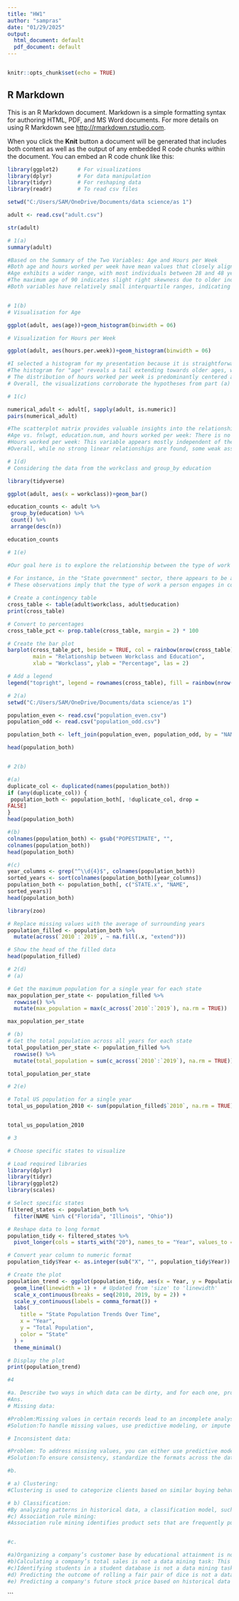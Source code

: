 ```yaml
---
title: "HW1"
author: "sampras"
date: "01/29/2025"
output:
  html_document: default
  pdf_document: default
---
```

```r


```


```r
knitr::opts_chunk$set(echo = TRUE)
```

## R Markdown

This is an R Markdown document. Markdown is a simple formatting syntax for authoring HTML, PDF, and MS Word documents. For more details on using R Markdown see <http://rmarkdown.rstudio.com>.

When you click the **Knit** button a document will be generated that includes both content as well as the output of any embedded R code chunks within the document. You can embed an R code chunk like this:

```r
library(ggplot2)      # For visualizations
library(dplyr)        # For data manipulation
library(tidyr)        # For reshaping data
library(readr)        # To read csv files
```

```r
setwd("C:/Users/SAM/OneDrive/Documents/data science/as 1")

adult <- read.csv("adult.csv")

str(adult)
```

```r
# 1(a)
summary(adult)

#Based on the Summary of the Two Variables: Age and Hours per Week
#Both age and hours worked per week have mean values that closely align with their medians, suggesting nearly symmetric distributions.
#Age exhibits a wider range, with most individuals between 28 and 48 years old, whereas hours per week is more concentrated, with the majority working between 40 and 45 hours.
#The maximum age of 90 indicates slight right skewness due to older individuals, while the maximum of 99 hours per week suggests minor right skewness, likely from outliers.
#Both variables have relatively small interquartile ranges, indicating that most of the population falls within a narrow range of values.



```

```r
# 1(b)
# Visualisation for Age

ggplot(adult, aes(age))+geom_histogram(binwidth = 06)

# Visualization for Hours per Week

ggplot(adult, aes(hours.per.week))+geom_histogram(binwidth = 06)

#I selected a histogram for my presentation because it is straightforward and easy to interpret. Histograms group data into bins, making patterns easy to spot.
#The histogram for "age" reveals a tail extending towards older ages, with a larger concentration of observations in younger age groups, which aligns with the slightly right-skewed distribution described in the summary statistics.
# The distribution of hours worked per week is predominantly centered around 40 hours, reflecting that most people work full-time. There's a slight right skew, with a few individuals working considerably more than 40 hours, including some outliers reaching up to 100 hours per week.
# Overall, the visualizations corroborate the hypotheses from part (a) based on the summary statistics.
```
```r
# 1(c)

numerical_adult <- adult[, sapply(adult, is.numeric)]
pairs(numerical_adult)

#The scatterplot matrix provides valuable insights into the relationships between age and hours worked per week.
#Age vs. fnlwgt, education.num, and hours worked per week: There is no evident strong linear relationship between age and these variables. However, the age vs. education.num plot suggests a slight upward trend, indicating that older individuals tend to have somewhat higher levels of education.
#Hours worked per week: This variable appears mostly independent of the others, as there is no noticeable correlation in the pairwise plots.
#Overall, while no strong linear relationships are found, some weak associations exist, particularly between age and education.num. The scatterplot matrix effectively shows the distribution and clustering of the data, but most variables do not reveal significant interactions.

```
```r
# 1(d)
# Considering the data from the workclass and group_by education

library(tidyverse)

ggplot(adult, aes(x = workclass))+geom_bar()

education_counts <- adult %>%
 group_by(education) %>%
 count() %>%
 arrange(desc(n))

education_counts
```
```r
# 1(e)

#Our goal here is to explore the relationship between the type of work a person does and their level of education. The data reveals some intriguing trends.
 
# For instance, in the "State government" sector, there appears to be a higher concentration of individuals with mid-level education, such as high school diplomas or some college experience. In contrast, the "Federal government" sector shows a clear tendency toward a more highly educated workforce, with many individuals holding bachelor's degrees or higher. This indicates that federal positions likely have stricter educational requirements than state-level roles, which seem to attract a broader range of educational backgrounds.
# These observations imply that the type of work a person engages in could be associated with their level of education.

# Create a contingency table
cross_table <- table(adult$workclass, adult$education)
print(cross_table)

# Convert to percentages
cross_table_pct <- prop.table(cross_table, margin = 2) * 100  

# Create the bar plot
barplot(cross_table_pct, beside = TRUE, col = rainbow(nrow(cross_table)), 
        main = "Relationship between Workclass and Education", 
        xlab = "Workclass", ylab = "Percentage", las = 2)

# Add a legend
legend("topright", legend = rownames(cross_table), fill = rainbow(nrow(cross_table)), cex = 0.8)


```
```r
# 2(a)
setwd("C:/Users/SAM/OneDrive/Documents/data science/as 1")

population_even <- read.csv("population_even.csv")
population_odd <- read.csv("population_odd.csv")

population_both <- left_join(population_even, population_odd, by = "NAME")

head(population_both)



```
```r
# 2(b)

#(a)
duplicate_col <- duplicated(names(population_both))
if (any(duplicate_col)) {
 population_both <- population_both[, !duplicate_col, drop =
FALSE]
}
head(population_both)

#(b)
colnames(population_both) <- gsub("POPESTIMATE", "", 
colnames(population_both))
head(population_both)

#(c)
year_columns <- grep("^\\d{4}$", colnames(population_both))
sorted_years <- sort(colnames(population_both)[year_columns])
population_both <- population_both[, c("STATE.x", "NAME", 
sorted_years)]
head(population_both)

```
```r

library(zoo)

# Replace missing values with the average of surrounding years
population_filled <- population_both %>%
  mutate(across(`2010`:`2019`, ~ na.fill(.x, "extend")))

# Show the head of the filled data
head(population_filled)

```
```r
# 2(d)
# (a)

# Get the maximum population for a single year for each state
max_population_per_state <- population_filled %>%
  rowwise() %>%
  mutate(max_population = max(c_across(`2010`:`2019`), na.rm = TRUE))

max_population_per_state

# (b)
# Get the total population across all years for each state
total_population_per_state <- population_filled %>%
  rowwise() %>%
  mutate(total_population = sum(c_across(`2010`:`2019`), na.rm = TRUE))

total_population_per_state

```
```r
# 2(e)

# Total US population for a single year
total_us_population_2010 <- sum(population_filled$`2010`, na.rm = TRUE)


total_us_population_2010

```
```r
# 3

# Choose specific states to visualize

# Load required libraries
library(dplyr)
library(tidyr)
library(ggplot2)
library(scales)

# Select specific states
filtered_states <- population_both %>%
  filter(NAME %in% c("Florida", "Illinois", "Ohio"))

# Reshape data to long format
population_tidy <- filtered_states %>%
  pivot_longer(cols = starts_with("20"), names_to = "Year", values_to = "Population")

# Convert year column to numeric format
population_tidy$Year <- as.integer(sub("X", "", population_tidy$Year))

# Create the plot
population_trend <- ggplot(population_tidy, aes(x = Year, y = Population, color = NAME)) +
  geom_line(linewidth = 1) +  # Updated from 'size' to 'linewidth'
  scale_x_continuous(breaks = seq(2010, 2019, by = 2)) +
  scale_y_continuous(labels = comma_format()) +
  labs(
    title = "State Population Trends Over Time",
    x = "Year",
    y = "Total Population",
    color = "State"
  ) +
  theme_minimal()

# Display the plot
print(population_trend)


```
```r
#4

#a. Describe two ways in which data can be dirty, and for each one, provide a potential solution. 
#Ans. 
# Missing data:

#Problem:Missing values in certain records lead to an incomplete analysis.
#Solution:To handle missing values, use predictive modeling, or impute the missing data with the mean or median. Alternatively, remove rows or columns that contain a large number of missing values.

# Inconsistent data:

#Problem: To address missing values, you can either use predictive modeling or impute the missing data with the mean or median. Alternatively, you may choose to remove rows or columns with a significant amount of missing data.
#Solution:To ensure consistency, standardize the formats across the dataset (e.g., using a consistent date format). Alternatively, apply string-matching techniques to correct any mismatched text entries.

#b.

# a) Clustering:
#Clustering is used to categorize clients based on similar buying behaviors. For example, K-Means or Hierarchical Clustering can identify five distinct client groups that often purchase similar products.

# b) Classification:
#By analyzing patterns in historical data, a classification model, such as Decision Trees or Logistic Regression, can predict the probability of a customer buying milk based on their past purchasing behavior.
#c) Association rule mining:
#Association rule mining identifies product sets that are frequently purchased together, revealing relationships such as 'customers who buy bread often buy butter.' This can be achieved using algorithms like FP-Growth or Apriori.


#c.

#a)Organizing a company’s customer base by educational attainment is not a data mining task: It’s simply categorizing or grouping based on a single feature, without uncovering any hidden patterns or insights.
#b)Calculating a company’s total sales is not a data mining task: This is a basic aggregation process that computes a known value, rather than revealing any underlying patterns.
#c)Identifying students in a student database is not a data mining task: Sorting data is a basic organizational activity that does not aim to uncover any significant patterns or insights.
#d) Predicting the outcome of rolling a fair pair of dice is not a data mining task: This involves a random event, which is not related to discovering patterns or knowledge from data.
#e) Predicting a company's future stock price based on historical data is a data mining task: This involves analyzing past data to uncover patterns and make future predictions, often using techniques such as regression or time series analysis.
```
```



